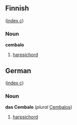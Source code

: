 ==Finnish==
([[Wiktionary:Finnish_index_c|index c]])

===Noun===
'''cembalo'''
#[[harpsichord]]

==German==
([[Wiktionary:German_index_c|index c]])

===Noun===
'''das Cembalo''' (''plural'' [[Cembalos]])
#[[harpsichord]]